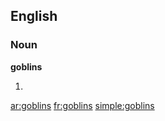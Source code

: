 ==English==

===Noun===
'''goblins'''

# {{plural of|[[goblin]]}}

[[ar:goblins]]
[[fr:goblins]]
[[simple:goblins]]